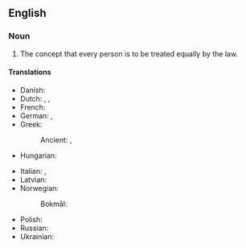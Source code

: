 ==English==
{{slim-wikipedia}}

===Noun===
{{en-plural noun}}

# The concept that every person is to be treated equally by the law.

====Translations====
{{trans-top|concept of equal treatment}}
* Danish: {{t|da|lige rettigheder|c-p}}
* Dutch: {{t|nl|gelijkberechtiging|f}}, {{t|nl|[[gelijke]] [[rechten]]|n-p}}, {{t+|nl|rechtsgelijkheid|f}}
* French: {{t|fr|[[égalité]] [[des]] [[droits]]|f}}
* German: {{t+|de|Gleichberechtigung|f}}, {{t|de|Rechtsgleichheit|f}}
* Greek:
*: Ancient: {{t|grc|ἰσονομία|f}}, {{t|grc|τὰ [[ἴσος|ἴσα]]|n-p}}
* Hungarian: {{t+|hu|egyenjogúság}}
{{trans-mid}}
* Italian: {{t|it|[[uguali]] [[diritti]]|m-p}}, {{t|it|[[uguaglianza]] [[di]] [[diritti]]|f}}
* Latvian: {{t|lv|līdztiesība|f}}
* Norwegian:
*: Bokmål: {{t|nb|like rettigheter|p}}
* Polish: {{t+|pl|równouprawnienie|n}}
* Russian: {{t+|ru|равнопра́вие|n}}
* Ukrainian: {{t|uk|рівнопра́вність|f}}
{{trans-bottom}}